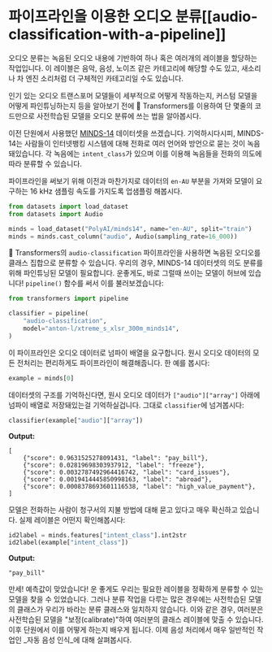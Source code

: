 # 파이프라인을 이용한 오디오 분류[[audio-classification-with-a-pipeline]]

오디오 분류는 녹음된 오디오 내용에 기반하여 하나 혹은 여러개의 레이블을 할당하는 작업입니다. 이 레이블은 음악, 음성, 노이즈 같은 카테고리에 해당할 수도 있고, 새소리나 차 엔진 소리처럼 더 구체적인 카테고리일 수도 있습니다.

인기 있는 오디오 트랜스포머 모델들이 세부적으로 어떻게 작동하는지, 커스텀 모델을 어떻게 파인튜닝하는지 등을 알아보기 전에 🤗 Transformers를 이용하여 단 몇줄의 코드만으로 사전학습된 모델을 오디오 분류에 쓰는 법을 알아봅시다.

이전 단원에서 사용했던 [MINDS-14](https://huggingface.co/datasets/PolyAI/minds14) 데이터셋을 쓰겠습니다. 기억하시다시피, MINDS-14는 사람들이 인터넷뱅킹 시스템에 대해 전화로 여러 언어와 방언으로 묻는 것이 녹음돼있습니다. 각 녹음에는 `intent_class`가 있으며 이를 이용해 녹음들을 전화의 의도에 따라 분류할 수 있습니다.

파이프라인을 써보기 위해 이전과 마찬가지로 데이터의 `en-AU` 부분을 가져와 모델이 요구하는 16 kHz 샘플링 속도를 가지도록 업샘플링 해봅시다.

```py
from datasets import load_dataset
from datasets import Audio

minds = load_dataset("PolyAI/minds14", name="en-AU", split="train")
minds = minds.cast_column("audio", Audio(sampling_rate=16_000))
```

🤗 Transformers의 `audio-classification` 파이프라인을 사용하면 녹음된 오디오를 클래스 집합으로 분류할 수 있습니다.
우리의 경우, MINDS-14 데이터셋의 의도 분류를 위해 파인튜닝된 모델이 필요합니다. 운좋게도, 바로 그럴때 쓰이는 모델이 허브에 있습니다! `pipeline()` 함수를 써서 이를 불러보겠습니다:

```py
from transformers import pipeline

classifier = pipeline(
    "audio-classification",
    model="anton-l/xtreme_s_xlsr_300m_minds14",
)
```

이 파이프라인은 오디오 데이터로 넘파이 배열을 요구합니다. 원시 오디오 데이터의 모든 전처리는 편리하게도 파이프라인이 해결해줍니다. 한 예를 봅시다:

```py
example = minds[0]
```

데이터셋의 구조를 기억하신다면, 원시 오디오 데이터가 `["audio"]["array"]` 아래에 넘파이 배열로 저장돼있는걸 기억하실겁니다. 그대로 `classifier`에 넘겨봅시다:

```py
classifier(example["audio"]["array"])
```

**Output:**
```out
[
    {"score": 0.9631525278091431, "label": "pay_bill"},
    {"score": 0.02819698303937912, "label": "freeze"},
    {"score": 0.0032787492964416742, "label": "card_issues"},
    {"score": 0.0019414445850998163, "label": "abroad"},
    {"score": 0.0008378693601116538, "label": "high_value_payment"},
]
```

모델은 전화하는 사람이 청구서의 지불 방법에 대해 묻고 있다고 매우 확신하고 있습니다. 실제 레이블은 어떤지 확인해봅시다: 

```py
id2label = minds.features["intent_class"].int2str
id2label(example["intent_class"])
```

**Output:**
```out
"pay_bill"
```

만세! 예측값이 맞았습니다! 운 좋게도 우리는 필요한 레이블을 정확하게 분류할 수 있는 모델을 찾을 수 있었습니다. 그러나 분류 작업을 다루는 많은 경우에는 사전학습된 모델의 클래스가 우리가 바라는 분류 클래스와 일치하지 않습니다. 이와 같은 경우, 여러분은 사전학습된 모델을 "보정(calibrate)"하여 여러분의 클래스 레이블에 맞출 수 있습니다. 이후 단원에서 이를 어떻게 하는지 배우게 됩니다. 이제 음성 처리에서 매우 일반적인 작업인 _자동 음성 인식_에 대해 살펴봅시다.

